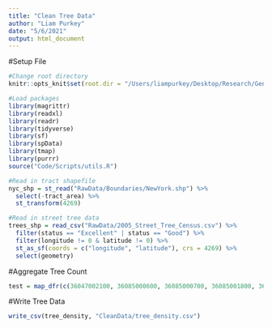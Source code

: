 ```yaml
---
title: "Clean Tree Data"
author: "Liam Purkey"
date: "5/6/2021"
output: html_document
---
```


#Setup File

```r
#Change root directory
knitr::opts_knit$set(root.dir = "/Users/liampurkey/Desktop/Research/Gentrification")
```

```r
#Load packages
library(magrittr)
library(readxl)
library(readr)
library(tidyverse)
library(sf)
library(spData)
library(tmap)
library(purrr)
source("Code/Scripts/utils.R")
```

```r
#Read in tract shapefile
nyc_shp = st_read("RawData/Boundaries/NewYork.shp") %>%
  select(-tract_area) %>%
  st_transform(4269)
```

```r
#Read in street tree data 
trees_shp = read_csv("RawData/2005_Street_Tree_Census.csv") %>%
  filter(status == "Excellent" | status == "Good") %>%
  filter(longitude != 0 & latitude != 0) %>%
  st_as_sf(coords = c("longitude", "latitude"), crs = 4269) %>%
  select(geometry)
```

#Aggregate Tree Count

```r
test = map_dfr(c(36047002100, 36085000600, 36085000700, 36085001800, 36085000300), aggregate_trees, tracts_shp = nyc_shp, id_var = "GEOID", trees_shp = trees_shp)
```

#Write Tree Data

```r
write_csv(tree_density, "CleanData/tree_density.csv")
```


